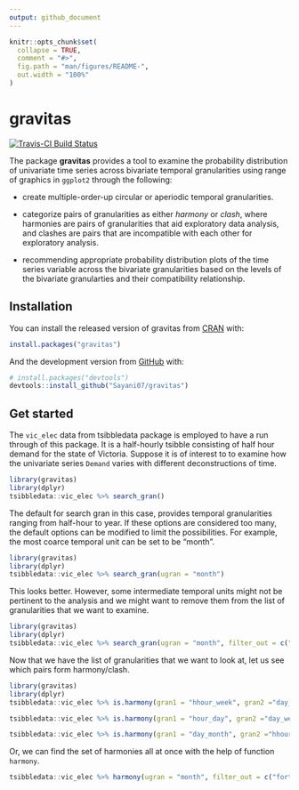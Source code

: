 ```yaml
---
output: github_document
---
```


<!-- README.md is generated from README.Rmd. Please edit that file -->

```r
knitr::opts_chunk$set(
  collapse = TRUE,
  comment = "#>",
  fig.path = "man/figures/README-",
  out.width = "100%"
)
```
# gravitas

<!-- badges: start -->

[![Travis-CI Build Status](https://travis-ci.org/Sayani07/gravitas.svg?branch=master)](https://travis-ci.org/Sayani07/gravitas)
<!-- badges: end -->

The package **gravitas** provides a tool to examine the probability distribution of univariate time series across bivariate temporal granularities using range of graphics in `ggplot2` through the following:  

 - create multiple-order-up circular or aperiodic temporal granularities.  
 
 - categorize pairs of granularities as either  *harmony* or *clash*, where harmonies are pairs of granularities that aid exploratory data analysis, and clashes are pairs that are incompatible with each other for exploratory analysis.  
 
 - recommending appropriate probability distribution plots of the time series variable across the bivariate granularities based on the levels of the bivariate granularties and their compatibility relationship.  

## Installation
  
You can install the released version of gravitas from [CRAN](https://CRAN.R-project.org) with:

``` r
install.packages("gravitas")
```

And the development version from [GitHub](https://github.com/) with:

``` r
# install.packages("devtools")
devtools::install_github("Sayani07/gravitas")
```
## Get started

The `vic_elec` data from tsibbledata package is employed to have a run through of this package. It is a half-hourly tsibble consisting of half hour demand for the state of Victoria. Suppose it is of interest to to examine how the univariate series `Demand` varies with different deconstructions of time.


```r
library(gravitas)
library(dplyr)
tsibbledata::vic_elec %>% search_gran()
```

The default for search gran in this case,  provides temporal granularities ranging from half-hour to year. If these options are considered too many, the default options can be modified to limit the possibilities. For example, the most coarce temporal unit can be set to be "month".

```r
library(gravitas)
library(dplyr)
tsibbledata::vic_elec %>% search_gran(ugran = "month")
```

This looks better. However, some intermediate temporal units might not be pertinent to the analysis and we might want to  remove them from the list of granularities that we want to examine.

```r
library(gravitas)
library(dplyr)
tsibbledata::vic_elec %>% search_gran(ugran = "month", filter_out = c("fortnight"))
```

Now that we have the list of granularities that we want to look at, let us see which pairs form harmony/clash.

```r
library(gravitas)
library(dplyr)
tsibbledata::vic_elec %>% is.harmony(gran1 = "hhour_week", gran2 ="day_week")

tsibbledata::vic_elec %>% is.harmony(gran1 = "hour_day", gran2 ="day_week")

tsibbledata::vic_elec %>% is.harmony(gran1 = "day_month", gran2 ="hhour_week")

```

Or, we can find the set of harmonies all at once with the help of function `harmony`.

```r
tsibbledata::vic_elec %>% harmony(ugran = "month", filter_out = c("fortnight", "hhour")) 
```




